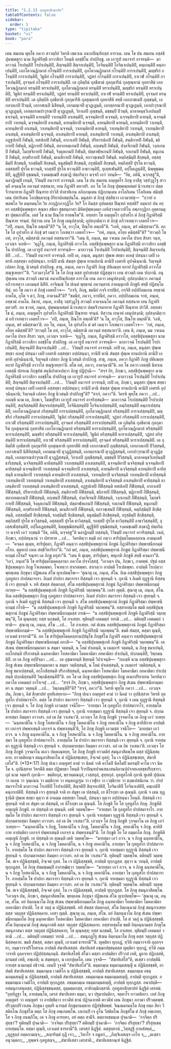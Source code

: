 ```yaml
---
title: "1.2.13 กุลทูสกสิกฺขาปท"
tableOfContents: false
sidebar:
  order: 5
type: "tipitaka"
basket: "vi"
book: "para"
---
```



<DynamicBreadcrumb />

<Division number="431" book="para">

<Paragraph number="1753" book="para">
เตน สมเยน พุทฺโธ ภควา สาวตฺถิยํ วิหรติ เชตวเน อนาถปิณฺฑิกสฺส อาราเม. เตน โข ปน สมเยน อสฺสชิปุนพฺพสุกา นาม กีฏาคิริสฺมึ อาวาสิกา โหนฺติ อลชฺชิโน ปาปภิกฺขู. เต เอวรูปํ อนาจารํ อาจรนฺติ—  มาลาวจฺฉํ โรเปนฺติปิ โรปาเปนฺติปิ, สิญฺจนฺติปิ สิญฺจาเปนฺติปิ, โอจินนฺติปิ โอจินาเปนฺติปิ, คนฺเถนฺติปิ คนฺถาเปนฺติปิ, เอกโตวณฺฏิกมาลํ กโรนฺติปิ การาเปนฺติปิ, อุภโตวณฺฏิกมาลํ กโรนฺติปิ การาเปนฺติปิ, มญฺชริกํ กโรนฺติปิ การาเปนฺติปิ, วิธูติกํ กโรนฺติปิ การาเปนฺติปิ, วฏํสกํ กโรนฺติปิ การาเปนฺติปิ, อาเวฬํ กโรนฺติปิ การาเปนฺติปิ, อุรจฺฉทํ กโรนฺติปิ การาเปนฺติปิ. เต กุลิตฺถีนํ กุลธีตานํ กุลกุมารีนํ กุลสุณฺหานํ กุลทาสีนํ เอกโตวณฺฏิกมาลํ หรนฺติปิ หราเปนฺติปิ, อุภโตวณฺฏิกมาลํ หรนฺติปิ หราเปนฺติปิ, มญฺชริกํ หรนฺติปิ หราเปนฺติปิ, วิธูติกํ หรนฺติปิ หราเปนฺติปิ, วฏํสกํ หรนฺติปิ หราเปนฺติปิ, อาเวฬํ หรนฺติปิ หราเปนฺติปิ, อุรจฺฉทํ หรนฺติปิ หราเปนฺติปิ. เต กุลิตฺถีหิ กุลธีตาหิ กุลกุมารีหิ กุลสุณฺหาหิ กุลทาสีหิ สทฺธึ เอกภาชเนปิ ภุญฺชนฺติ, เอกถาลเกปิ ปิวนฺติ, เอกาสเนปิ นิสีทนฺติ, เอกมญฺเจปิ ตุวฏฺเฏนฺติ, เอกตฺถรณาปิ ตุวฏฺเฏนฺติ, เอกปาวุรณาปิ ตุวฏฺเฏนฺติ, เอกตฺถรณปาวุรณาปิ ตุวฏฺเฏนฺติ, วิกาเลปิ ภุญฺชนฺติ, มชฺชมฺปิ ปิวนฺติ, มาลาคนฺธวิเลปนมฺปิ ธาเรนฺติ, นจฺจนฺติปิ คายนฺติปิ วาเทนฺติปิ ลาเสนฺติปิ, นจฺจนฺติยาปิ นจฺจนฺติ, นจฺจนฺติยาปิ คายนฺติ, นจฺจนฺติยาปิ วาเทนฺติ, นจฺจนฺติยาปิ ลาเสนฺติ, คายนฺติยาปิ นจฺจนฺติ, คายนฺติยาปิ คายนฺติ, คายนฺติยาปิ วาเทนฺติ, คายนฺติยาปิ ลาเสนฺติ, วาเทนฺติยาปิ นจฺจนฺติ, วาเทนฺติยาปิ คายนฺติ, วาเทนฺติยาปิ วาเทนฺติ, วาเทนฺติยาปิ ลาเสนฺติ, ลาเสนฺติยาปิ นจฺจนฺติ, ลาเสนฺติยาปิ คายนฺติ, ลาเสนฺติยาปิ วาเทนฺติ, ลาเสนฺติยาปิ ลาเสนฺติ; อฏฺฐปเทปิ กีฬนฺติ, ทสปเทปิ กีฬนฺติ, อากาเสปิ กีฬนฺติ, ปริหารปเถปิ กีฬนฺติ, สนฺติกายปิ กีฬนฺติ, ขลิกายปิ กีฬนฺติ, ฆฏิกายปิ กีฬนฺติ, สลากหตฺเถนปิ กีฬนฺติ, อกฺเขนปิ กีฬนฺติ, ปงฺคจีเรนปิ กีฬนฺติ, วงฺกเกนปิ กีฬนฺติ, โมกฺขจิกายปิ กีฬนฺติ, จิงฺคุลเกนปิ กีฬนฺติ, ปตฺตาฬฺหเกนปิ กีฬนฺติ, รถเกนปิ กีฬนฺติ, ธนุเกนปิ กีฬนฺติ, อกฺขริกายปิ กีฬนฺติ, มเนสิกายปิ กีฬนฺติ, ยถาวชฺเชนปิ กีฬนฺติ. หตฺถิสฺมิมฺปิ สิกฺขนฺติ, อสฺสสฺมิมฺปิ สิกฺขนฺติ, รถสฺมิมฺปิ สิกฺขนฺติ, ธนุสฺมิมฺปิ สิกฺขนฺติ, ถรุสฺมิมฺปิ สิกฺขนฺติ, หตฺถิสฺสปิ ปุรโต ธาวนฺติ, อสฺสสฺสปิ ปุรโต ธาวนฺติ, รถสฺสปิ ปุรโต ธาวนฺติปิ อาธาวนฺติปิ, อุเสฺสเฬนฺติปิ, อปฺโผเฏนฺติปิ, นิพฺพุชฺฌนฺติปิ, มุฏฺฐีหิปิ ยุชฺฌนฺติ, รงฺคมชฺเฌปิ สงฺฆาฏึ ปตฺถริตฺวา นจฺจกึ เอวํ วทนฺติ—  “อิธ, ภคินิ, นจฺจสฺสู”ติ, นลาฏิกมฺปิ เทนฺติ, วิวิธมฺปิ อนาจารํ อาจรนฺติ.
</Paragraph>

</Division>
<Division number="432" book="para">

<Paragraph number="1754" book="para">
เตน โข ปน สมเยน อญฺญตโร ภิกฺขุ กาสีสุ วสฺสํวุฏฺโฐ สาวตฺถึ คจฺฉนฺโต ภควนฺตํ ทสฺสนาย, เยน กีฏาคิริ ตทวสริ. อถ โข โส ภิกฺขุ ปุพฺพณฺหสมยํ นิวาเสตฺวา ปตฺตจีวรมาทาย กีฏาคิรึ ปิณฺฑาย ปาวิสิ ปาสาทิเกน อภิกฺกนฺเตน ปฏิกฺกนฺเตน อาโลกิเตน วิโลกิเตน สมิญฺชิเตน ปสาริเตน โอกฺขิตฺตจกฺขุ อิริยาปถสมฺปนฺโน. มนุสฺสา ตํ ภิกฺขุํ ปสฺสิตฺวา เอวมาหํสุ—  “กฺวายํ อพลพโล วิย มนฺทมนฺโท วิย ภากุฏิกภากุฏิโก วิย? โก อิมสฺส อุปคตสฺส ปิณฺฑกํ ทสฺสติ? อมฺหากํ ปน อยฺยา อสฺสชิปุนพฺพสุกา สณฺหา สขิลา สุขสมฺภาสา มิหิตปุพฺพงฺคมา เอหิสฺวาคตวาทิโน อพฺภากุฏิกา อุตฺตานมุขา ปุพฺพภาสิโน. เตสํ โข นาม ปิณฺโฑ ทาตพฺโพ”ติ.
</Paragraph>

<Paragraph number="1755" book="para">
อทฺทสา โข อญฺญตโร อุปาสโก ตํ ภิกฺขุํ กีฏาคิริสฺมึ ปิณฺฑาย จรนฺตํ. ทิสฺวาน เยน โส ภิกฺขุ เตนุปสงฺกมิ; อุปสงฺกมิตฺวา ตํ ภิกฺขุํ อภิวาเทตฺวา เอตทโวจ—  “อปิ, ภนฺเต, ปิณฺโฑ ลพฺภตี”ติ? “น โข, อาวุโส, ปิณฺโฑ ลพฺภตี”ติ. “เอหิ, ภนฺเต, ฆรํ คมิสฺสามา”ติ. อถ โข โส อุปาสโก ตํ ภิกฺขุํ ฆรํ เนตฺวา โภเชตฺวา เอตทโวจ—  “กหํ, ภนฺเต, อโยฺย คมิสฺสตี”ติ? “สาวตฺถึ โข อหํ, อาวุโส, คมิสฺสามิ ภควนฺตํ ทสฺสนายา”ติ. “เตน หิ, ภนฺเต, มม วจเนน ภควโต ปาเท สิรสา วนฺท, เอวญฺจ วเทหิ—  ‘ทุฏฺโฐ, ภนฺเต, กีฏาคิริสฺมึ อาวาโส. อสฺสชิปุนพฺพสุกา นาม กีฏาคิริสฺมึ อาวาสิกา อลชฺชิโน ปาปภิกฺขู. เต เอวรูปํ อนาจารํ อาจรนฺติ—  มาลาวจฺฉํ โรเปนฺติปิ โรปาเปนฺติปิ, สิญฺจนฺติปิ สิญฺจาเปนฺติปิ …เป…  วิวิธมฺปิ อนาจารํ อาจรนฺติ. เยปิ เต, ภนฺเต, มนุสฺสา ปุพฺเพ สทฺธา อเหสุํ ปสนฺนา เตปิ เอตรหิ อสฺสทฺธา อปฺปสนฺนา. ยานิปิ ตานิ สํฆสฺส ปุพฺเพ ทานปถานิ ตานิปิ เอตรหิ อุปจฺฉินฺนานิ. ริญฺจนฺติ เปสลา ภิกฺขู, นิวสนฺติ ปาปภิกฺขู. สาธุ, ภนฺเต, ภควา กีฏาคิรึ ภิกฺขู ปหิเณยฺย ยถายํ กีฏาคิริสฺมึ อาวาโส สณฺฐเหยฺยา’”ติ.
</Paragraph>

<Paragraph number="1756" book="para">
“เอวมาวุโส”ติ โข โส ภิกฺขุ ตสฺส อุปาสกสฺส ปฏิสฺสุตฺวา เยน สาวตฺถิ เตน ปกฺกามิ. อนุปุพฺเพน เยน สาวตฺถิ เชตวนํ อนาถปิณฺฑิกสฺส อาราโม เยน ภควา เตนุปสงฺกมิ; อุปสงฺกมิตฺวา ภควนฺตํ อภิวาเทตฺวา เอกมนฺตํ นิสีทิ. อาจิณฺณํ โข ปเนตํ พุทฺธานํ ภควนฺตานํ อาคนฺตุเกหิ ภิกฺขูหิ สทฺธึ ปฏิสมฺโมทิตุํ. อถ โข ภควา ตํ ภิกฺขุํ เอตทโวจ—  “กจฺจิ, ภิกฺขุ, ขมนียํ กจฺจิ ยาปนียํ, กจฺจิสิ อปฺปกิลมเถน อทฺธานํ อาคโต, กุโต จ ตฺวํ, ภิกฺขุ, อาคจฺฉสี”ติ? “ขมนียํ, ภควา, ยาปนียํ, ภควา. อปฺปกิลมเถน จาหํ, ภนฺเต, อทฺธานํ อาคโต. อิธาหํ, ภนฺเต, กาสีสุ วสฺสํวุฏฺโฐ สาวตฺถึ อาคจฺฉนฺโต ภควนฺตํ ทสฺสนาย เยน กีฏาคิริ ตทวสรึ. อถ ขฺวาหํ, ภนฺเต, ปุพฺพณฺหสมยํ นิวาเสตฺวา ปตฺตจีวรมาทาย กีฏาคิรึ ปิณฺฑาย ปาวิสึ. อทฺทสา โข มํ, ภนฺเต, อญฺญตโร อุปาสโก กีฏาคิริสฺมึ ปิณฺฑาย จรนฺตํ. ทิสฺวาน เยนาหํ เตนุปสงฺกมิ; อุปสงฺกมิตฺวา มํ อภิวาเทตฺวา เอตทโวจ—  ‘อปิ, ภนฺเต, ปิณฺโฑ ลพฺภตี’ติ? ‘น โข, อาวุโส, ปิณฺโฑ ลพฺภตี’ติ. ‘เอหิ, ภนฺเต, ฆรํ คมิสฺสามา’ติ. อถ โข, ภนฺเต, โส อุปาสโก มํ ฆรํ เนตฺวา โภเชตฺวา เอตทโวจ—  ‘กหํ, ภนฺเต, อโยฺย คมิสฺสตี’ติ? ‘สาวตฺถึ โข อหํ, อาวุโส, คมิสฺสามิ ภควนฺตํ ทสฺสนายา’ติ. เตน หิ, ภนฺเต, มม วจเนน ภควโต ปาเท สิรสา วนฺท, เอวญฺจ วเทหิ—  ‘ทุฏฺโฐ, ภนฺเต, กีฏาคิริสฺมึ อาวาโส, อสฺสชิปุนพฺพสุกา นาม กีฏาคิริสฺมึ อาวาสิกา อลชฺชิโน ปาปภิกฺขู. เต เอวรูปํ อนาจารํ อาจรนฺติ—  มาลาวจฺฉํ โรเปนฺติปิ โรปาเปนฺติปิ, สิญฺจนฺติปิ สิญฺจาเปนฺติปิ …เป…  วิวิธมฺปิ อนาจารํ อาจรนฺติ. เยปิ เต, ภนฺเต, มนุสฺสา ปุพฺเพ สทฺธา อเหสุํ ปสนฺนา เตปิ เอตรหิ อสฺสทฺธา อปฺปสนฺนา, ยานิปิ ตานิ สํฆสฺส ปุพฺเพ ทานปถานิ ตานิปิ เอตรหิ อุปจฺฉินฺนานิ, ริญฺจนฺติ เปสลา ภิกฺขู นิวสนฺติ ปาปภิกฺขู. สาธุ, ภนฺเต, ภควา กีฏาคิรึ ภิกฺขู ปหิเณยฺย ยถายํ กีฏาคิริสฺมึ อาวาโส สณฺฐเหยฺยา’ติ. ตโต อหํ, ภควา, อาคจฺฉามี”ติ.
</Paragraph>

</Division>
<Division number="433" book="para">

<Paragraph number="1757" book="para">
อถ โข ภควา เอตสฺมึ นิทาเน เอตสฺมึ ปกรเณ ภิกฺขุสํฆํ สนฺนิปาตาเปตฺวา ภิกฺขู ปฏิปุจฺฉิ—  “สจฺจํ กิร, ภิกฺขเว, อสฺสชิปุนพฺพสุกา นาม กีฏาคิริสฺมึ อาวาสิกา อลชฺชิโน ปาปภิกฺขู เต เอวรูปํ อนาจารํ อาจรนฺติ—  มาลาวจฺฉํ โรเปนฺติปิ โรปาเปนฺติปิ, สิญฺจนฺติปิ สิญฺจาเปนฺติปิ …เป…  วิวิธมฺปิ อนาจารํ อาจรนฺติ, เยปิ เต, ภิกฺขเว, มนุสฺสา ปุพฺเพ สทฺธา อเหสุํ ปสนฺนา เตปิ เอตรหิ อสฺสทฺธา อปฺปสนฺนา; ยานิปิ ตานิ สํฆสฺส ปุพฺเพ ทานปถานิ ตานิปิ เอตรหิ อุปจฺฉินฺนานิ; ริญฺจนฺติ เปสลา ภิกฺขู นิวสนฺติ ปาปภิกฺขู”ติ? “สจฺจํ, ภควา”ติ. วิครหิ พุทฺโธ ภควา …เป…  กถญฺหิ นาม เต, ภิกฺขเว, โมฆปุริสา เอวรูปํ อนาจารํ อาจริสฺสนฺติ—  มาลาวจฺฉํ โรเปสฺสนฺติปิ โรปาเปสฺสนฺติปิ, สญฺจิสฺสนฺติปิ สิญฺจาเปสฺสนฺติปิ, โอจินิสฺสนฺติปิ โอจินาเปสฺสนฺติปิ, คนฺถิสฺสนฺติปิ คนฺถาเปสฺสนฺติปิ, เอกโตวณฺฏิกมาลํ กริสฺสนฺติปิ การาเปสฺสนฺติปิ, อุภโตวณฺฏิกมาลํ กริสฺสนฺติปิ การาเปสฺสนฺติปิ, มญฺชริกํ กริสฺสนฺติปิ การาเปสฺสนฺติปิ, วิธูติกํ กริสฺสนฺติปิ การาเปสฺสนฺติปิ, วฏํสกํ กริสฺสนฺติปิ การาเปสฺสนฺติปิ, อาเวฬํ กริสฺสนฺติปิ การาเปสฺสนฺติปิ, อุรจฺฉทํ กริสฺสนฺติปิ การาเปสฺสนฺติปิ. เต กุลิตฺถีนํ กุลธีตานํ กุลกุมารีนํ กุลสุณฺหานํ กุลทาสีนํ เอกโตวณฺฏิกมาลํ หริสฺสนฺติปิ หาราเปสฺสนฺติปิ, อุภโตวณฺฏิกมาลํ หริสฺสนฺติปิ หาราเปสฺสนฺติปิ, มญฺชริกํ หริสฺสนฺติปิ หาราเปสฺสนฺติปิ, วิธูติกํ หริสฺสนฺติปิ หาราเปสฺสนฺติปิ, วฏํสกํ หริสฺสนฺติปิ หาราเปสฺสนฺติปิ, อาเวฬํ หริสฺสนฺติปิ หาราเปสฺสนฺติปิ, อุรจฺฉทํ หริสฺสนฺติปิ หาราเปสฺสนฺติปิ. เต กุลิตฺถีหิ กุลธีตาหิ กุลกุมารีหิ กุลสุณฺหาหิ กุลทาสีหิ สทฺธึ เอกภาชเนปิ ภุญฺชิสฺสนฺติ, เอกถาลเกปิ ปิวิสฺสนฺติ, เอกาสเนปิ นิสีทิสฺสนฺติ, เอกมญฺเจปิ ตุวฏฺฏิสฺสนฺติ, เอกตฺถรณาปิ ตุวฏฺฏิสฺสนฺติ, เอกปาวุรณาปิ ตุวฏฺฏิสฺสนฺติ, เอกตฺถรณปาวุรณาปิ ตุวฏฺฏิสฺสนฺติ, วิกาเลปิ ภุญฺชิสฺสนฺติ, มชฺชมฺปิ ปิวิสฺสนฺติ, มาลาคนฺธวิเลปนมฺปิ ธาริสฺสนฺติ, นจฺจิสฺสนฺติปิ คายิสฺสนฺติปิ วาเทสฺสนฺติปิ ลาเสสฺสนฺติปิ, นจฺจนฺติยาปิ นจฺจิสฺสนฺติ นจฺจนฺติยาปิ คายิสฺสนฺติ นจฺจนฺติยาปิ วาเทสฺสนฺติ นจฺจนฺติยาปิ ลาเสสฺสนฺติ, คายนฺติยาปิ นจฺจิสฺสนฺติ คายนฺติยาปิ คายิสฺสนฺติ คายนฺติยาปิ วาเทสฺสนฺติ คายนฺติยาปิ ลาเสสฺสนฺติ, วาเทนฺติยาปิ นจฺจิสฺสนฺติ วาเทนฺติยาปิ คายิสฺสนฺติ วาเทนฺติยาปิ วาเทสฺสนฺติ วาเทนฺติยาปิ ลาเสสฺสนฺติ, ลาเสนฺติยาปิ นจฺจิสฺสนฺติ ลาเสนฺติยาปิ คายิสฺสนฺติ ลาเสนฺติยาปิ วาเทสฺสนฺติ ลาเสนฺติยาปิ ลาเสสฺสนฺติ, อฏฺฐปเทปิ กีฬิสฺสนฺติ ทสปเทปิ กีฬิสฺสนฺติ, อากาเสปิ กีฬิสฺสนฺติ, ปริหารปเถปิ กีฬิสฺสนฺติ, สนฺติกายปิ กีฬิสฺสนฺติ, ขลิกายปิ กีฬิสฺสนฺติ, ฆฏิกายปิ กีฬิสฺสนฺติ, สลากหตฺเถนปิ กีฬิสฺสนฺติ, อกฺเขนปิ กีฬิสฺสนฺติ, ปงฺคจีเรนปิ กีฬิสฺสนฺติ, วงฺกเกนปิ กีฬิสฺสนฺติ, โมกฺขจิกายปิ กีฬิสฺสนฺติ, จิงฺคุลเกนปิ กีฬิสฺสนฺติ, ปตฺตาฬฺหเกนปิ กีฬิสฺสนฺติ, รถเกนปิ กีฬิสฺสนฺติ, ธนุเกนปิ กีฬิสฺสนฺติ, อกฺขริกายปิ กีฬิสฺสนฺติ, มเนสิกายปิ กีฬิสฺสนฺติ, ยถาวชฺเชนปิ กีฬิสฺสนฺติ, หตฺถิสฺมิมฺปิ สิกฺขิสฺสนฺติ, อสฺสสฺมิมฺปิ สิกฺขิสฺสนฺติ, รถสฺมิมฺปิ สิกฺขิสฺสนฺติ, ธนุสฺมิมฺปิ สิกฺขิสฺสนฺติ, ถรุสฺมิมฺปิ สิกฺขิสฺสนฺติ, หตฺถิสฺสปิ ปุรโต ธาวิสฺสนฺติ, อสฺสสฺสปิ ปุรโต ธาวิสฺสนฺติ, รถสฺสปิ ปุรโต ธาวิสฺสนฺติปิ อาธาวิสฺสนฺติปิ, อุเสฺสเฬสฺสนฺติปิ, อปฺโผเฏสฺสนฺติปิ, นิพฺพุชฺฌิสฺสนฺติปิ, มุฏฺฐีหิปิ ยุชฺฌิสฺสนฺติ, รงฺคมชฺเฌปิ สงฺฆาฏึ ปตฺถริตฺวา นจฺจกึ เอวํ วกฺขนฺติ “อิธ, ภคินิ, นจฺจสฺสู”ติ นลาฏิกมฺปิ ทสฺสนฺติ, วิวิธมฺปิ อนาจารํ อาจริสฺสนฺติ. เนตํ, ภิกฺขเว, อปฺปสนฺนานํ วา ปสาทาย …เป…  วิครหิตฺวา ธมฺมึ กถํ กตฺวา สาริปุตฺตโมคฺคลฺลาเน อามนฺเตสิ—  “คจฺฉถ ตุเมฺห, สาริปุตฺตา, กีฏาคิรึ คนฺตฺวา อสฺสชิปุนพฺพสุกานํ ภิกฺขูนํ กีฏาคิริสฺมา ปพฺพาชนียกมฺมํ กโรถ. ตุมฺหากํ เอเต สทฺธิวิหาริกา”ติ.
</Paragraph>

<Paragraph number="1758" book="para">
“กถํ มยํ, ภนฺเต, อสฺสชิปุนพฺพสุกานํ ภิกฺขูนํ กีฏาคิริสฺมา ปพฺพาชนียกมฺมํ กโรม? จณฺฑา เต ภิกฺขู ผรุสา”ติ. “เตน หิ ตุเมฺห, สาริปุตฺตา, พหุเกหิ ภิกฺขูหิ สทฺธึ คจฺฉถา”ติ. “เอวํ, ภนฺเต”ติ โข สาริปุตฺตโมคฺคลฺลานา ภควโต ปจฺจโสฺสสุํ. “เอวญฺจ ปน, ภิกฺขเว, กาตพฺพํ. ปฐมํ อสฺสชิปุนพฺพสุกา ภิกฺขู โจเทตพฺพา. โจเทตฺวา สาเรตพฺพา. สาเรตฺวา อาปตฺตึ โรเปตพฺพา. อาปตฺตึ โรเปตฺวา พฺยตฺเตน ภิกฺขุนา ปฏิพเลน สํโฆ ญาเปตพฺโพ—
</Paragraph>

</Division>
<Division number="434" book="para">

<Paragraph number="1759" book="para">
‘สุณาตุ เม, ภนฺเต, สํโฆ. อิเม อสฺสชิปุนพฺพสุกา ภิกฺขู กุลทูสกา ปาปสมาจารา. อิเมสํ ปาปกา สมาจารา ทิสฺสนฺติ เจว สุยฺยนฺติ จ. กุลานิ จ อิเมหิ ทุฏฺฐานิ ทิสฺสนฺติ เจว สุยฺยนฺติ จ. ยทิ สํฆสฺส ปตฺตกลฺลํ, สํโฆ อสฺสชิปุนพฺพสุกานํ ภิกฺขูนํ กีฏาคิริสฺมา ปพฺพาชนียกมฺมํ กเรยฺย—  “น อสฺสชิปุนพฺพสุเกหิ ภิกฺขูหิ กีฏาคิริสฺมึ วตฺถพฺพนฺ”ติ. เอสา ญตฺติ.
</Paragraph>

<Paragraph number="1760" book="para">
สุณาตุ เม, ภนฺเต, สํโฆ. อิเม อสฺสชิปุนพฺพสุกา ภิกฺขู กุลทูสกา ปาปสมาจารา. อิเมสํ ปาปกา สมาจารา ทิสฺสนฺติ เจว สุยฺยนฺติ จ. กุลานิ จ อิเมหิ ทุฏฺฐานิ ทิสฺสนฺติ เจว สุยฺยนฺติ จ. สํโฆ อสฺสชิปุนพฺพสุกานํ ภิกฺขูนํ กีฏาคิริสฺมา ปพฺพาชนียกมฺมํ กโรติ—  “น อสฺสชิปุนพฺพสุเกหิ ภิกฺขูหิ กีฏาคิริสฺมึ วตฺถพฺพนฺ”ติ. ยสฺสายสฺมโต ขมติ อสฺสชิปุนพฺพสุกานํ ภิกฺขูนํ กีฏาคิริสฺมา ปพฺพาชนียกมฺมสฺส กรณํ—  “น อสฺสชิปุนพฺพสุเกหิ ภิกฺขูหิ กีฏาคิริสฺมึ วตฺถพฺพนฺ”ติ, โส ตุณฺหสฺส; ยสฺส นกฺขมติ, โส ภาเสยฺย.
</Paragraph>

<Paragraph number="1761" book="para">
ทุติยมฺปิ เอตมตฺถํ วทามิ …เป…  ตติยมฺปิ เอตมตฺถํ วทามิ—  สุณาตุ เม, ภนฺเต, สํโฆ …เป…  โส ภาเสยฺย.
</Paragraph>

<Paragraph number="1762" book="para">
กตํ สํเฆน อสฺสชิปุนพฺพสุกานํ ภิกฺขูนํ กีฏาคิริสฺมา ปพฺพาชนียกมฺมํ—  “น อสฺสชิปุนพฺพสุเกหิ ภิกฺขูหิ กีฏาคิริสฺมึ วตฺถพฺพนฺ”ติ. ขมติ สํฆสฺส, ตสฺมา ตุณฺหี, เอวเมตํ ธารยามี’”ติ.
</Paragraph>

</Division>
<Division number="435" book="para">

<Paragraph number="1763" book="para">
อถ โข สาริปุตฺตโมคฺคลฺลานปฺปมุโข ภิกฺขุสํโฆ กีฏาคิรึ คนฺตฺวา อสฺสชิปุนพฺพสุกานํ ภิกฺขูนํ กีฏาคิริสฺมา ปพฺพาชนียกมฺมํ อกาสิ—  “น อสฺสชิปุนพฺพสุเกหิ ภิกฺขูหิ กีฏาคิริสฺมึ วตฺถพฺพนฺ”ติ. เต สํเฆน ปพฺพาชนียกมฺมกตา น สมฺมา วตฺตนฺติ, น โลมํ ปาเตนฺติ, น เนตฺถารํ วตฺตนฺติ, น ภิกฺขู ขมาเปนฺติ, อกฺโกสนฺติ ปริภาสนฺติ ฉนฺทคามิตา โทสคามิตา โมหคามิตา ภยคามิตา ปาเปนฺติ, ปกฺกมนฺติปิ, วิพฺภมนฺติปิ. เย เต ภิกฺขู อปฺปิจฺฉา …เป…  เต อุชฺฌายนฺติ ขิยฺยนฺติ วิปาเจนฺติ—  “กถญฺหิ นาม อสฺสชิปุนพฺพสุกา ภิกฺขู สํเฆน ปพฺพาชนียกมฺมกตา น สมฺมา วตฺติสฺสนฺติ, น โลมํ ปาเตสฺสนฺติ, น เนตฺถารํ วตฺติสฺสนฺติ, น ภิกฺขู ขมาเปสฺสนฺติ, อกฺโกสิสฺสนฺติ ปริภาสิสฺสนฺติ, ฉนฺทคามิตา โทสคามิตา โมหคามิตา ภยคามิตา ปาเปสฺสนฺติ ปกฺกมิสฺสนฺติปิ วิพฺภมิสฺสนฺติปี”ติ.
</Paragraph>

<Paragraph number="1764" book="para">
อถ โข เต ภิกฺขู อสฺสชิปุนพฺพสุเก ภิกฺขู อเนกปริยาเยน วิครหิตฺวา ภควโต เอตมตฺถํ อาโรเจสุํ …เป…  “สจฺจํ กิร, ภิกฺขเว, อสฺสชิปุนพฺพสุกา ภิกฺขู สํเฆน ปพฺพาชนียกมฺมกตา น สมฺมา วตฺตนฺติ …เป…  วิพฺภมนฺติปี”ติ? “สจฺจํ, ภควา”ติ. วิครหิ พุทฺโธ ภควา …เป…  เอวญฺจ ปน, ภิกฺขเว, อิมํ สิกฺขาปทํ อุทฺทิเสยฺยาถ—
</Paragraph>

</Division>
<Division number="436" book="para">

<Paragraph number="1765" book="para">
<Emphasis>“ภิกฺขุ ปเนว อญฺญตรํ คามํ วา นิคมํ วา อุปนิสฺสาย วิหรติ กุลทูสโก ปาปสมาจาโร. ตสฺส โข ปาปกา สมาจารา ทิสฺสนฺติ เจว สุยฺยนฺติ จ, กุลานิ จ เตน ทุฏฺฐานิ ทิสฺสนฺติ เจว สุยฺยนฺติ จ. โส ภิกฺขุ ภิกฺขูหิ เอวมสฺส วจนีโย—  ‘อายสฺมา โข กุลทูสโก ปาปสมาจาโร, อายสฺมโต โข ปาปกา สมาจารา ทิสฺสนฺติ เจว สุยฺยนฺติ จ, กุลานิ จายสฺมตา ทุฏฺฐานิ ทิสฺสนฺติ เจว สุยฺยนฺติ จ. ปกฺกมตายสฺมา อิมมฺหา อาวาสา. อลํ เต อิธ วาเสนา’ติ. เอวญฺจ โส ภิกฺขุ ภิกฺขูหิ วุจฺจมาโน เต ภิกฺขู เอวํ วเทยฺย—  ‘ฉนฺทคามิโน จ ภิกฺขู โทสคามิโน จ ภิกฺขู โมหคามิโน จ ภิกฺขู ภยคามิโน จ ภิกฺขู ตาทิสิกาย อาปตฺติยา เอกจฺจํ ปพฺพาเชนฺติ เอกจฺจํ น ปพฺพาเชนฺตี’ติ, โส ภิกฺขุ ภิกฺขูหิ เอวมสฺส วจนีโย—  ‘มายสฺมา เอวํ อวจ. น จ ภิกฺขู ฉนฺทคามิโน. น จ ภิกฺขู โทสคามิโน. น จ ภิกฺขู โมหคามิโน. น จ ภิกฺขู ภยคามิโน. อายสฺมา โข กุลทูสโก ปาปสมาจาโร. อายสฺมโต โข ปาปกา สมาจารา ทิสฺสนฺติ เจว สุยฺยนฺติ จ. กุลานิ จายสฺมตา ทุฏฺฐานิ ทิสฺสนฺติ เจว สุยฺยนฺติ จ. ปกฺกมตายสฺมา อิมมฺหา อาวาสา. อลํ เต อิธ วาเสนา’ติ. เอวญฺจ โส ภิกฺขุ ภิกฺขูหิ วุจฺจมาโน ตเถว ปคฺคเณฺหยฺย, โส ภิกฺขุ ภิกฺขูหิ ยาวตติยํ สมนุภาสิตพฺโพ ตสฺส ปฏินิสฺสคฺคาย. ยาวตติยญฺเจ สมนุภาสิยมาโน ตํ ปฏินิสฺสชฺเชยฺย, อิจฺเจตํ กุสลํ; โน เจ ปฏินิสฺสชฺเชยฺย, สํฆาทิเสโส”</Emphasis>ติ. (*13*:<Emphasis>17</Emphasis>)
</Paragraph>

</Division>
<Division number="437" book="para">

<Paragraph number="1766" book="para">
<Emphasis>ภิกฺขุ ปเนว อญฺญตรํ คามํ วา นิคมํ วา</Emphasis>ติ คาโมปิ นิคโมปิ นครมฺปิ คาโม เจว นิคโม จ.
</Paragraph>

<Paragraph number="1767" book="para">
<Emphasis>อุปนิสฺสาย วิหรตี</Emphasis>ติ ตตฺถ ปฏิพทฺธา โหนฺติ จีวรปิณฺฑปาตเสนาสนคิลานปฺปจฺจยเภสชฺชปริกฺขารา.
</Paragraph>

<Paragraph number="1768" book="para">
<Emphasis>กุลํ</Emphasis> นาม จตฺตาริ กุลานิ—  ขตฺติยกุลํ, พฺราหฺมณกุลํ, เวสฺสกุลํ, สุทฺทกุลํ.
</Paragraph>

<Paragraph number="1769" book="para">
<Emphasis>กุลทูสโก</Emphasis>ติ กุลานิ ทูเสติ ปุปฺเผน วา ผเลน วา จุณฺเณน วา มตฺติกาย วา ทนฺตกฏฺเฐน วา เวฬุยา วา เวชฺชิกาย วา ชงฺฆเปสนิเกน วา.
</Paragraph>

<Paragraph number="1770" book="para">
<Emphasis>ปาปสมาจาโร</Emphasis>ติ มาลาวจฺฉํ โรเปติปิ โรปาเปติปิ, สิญฺจติปิ สิญฺจาเปติปิ, โอจินาติปิ โอจินาเปติปิ, คนฺเถติปิ คนฺถาเปติปิ.
</Paragraph>

<Paragraph number="1771" book="para">
<Emphasis>ทิสฺสนฺติ เจว สุยฺยนฺติ จา</Emphasis>ติ เย สํมุขา เต ปสฺสนฺติ, เย ติโรกฺขา เต สุณนฺติ.
</Paragraph>

<Paragraph number="1772" book="para">
<Emphasis>กุลานิ จ เตน ทุฏฺฐานี</Emphasis>ติ ปุพฺเพ สทฺธา หุตฺวา ตํ อาคมฺม อสฺสทฺธา โหนฺติ, ปสนฺนา หุตฺวา อปฺปสนฺนา โหนฺติ.
</Paragraph>

<Paragraph number="1773" book="para">
<Emphasis>ทิสฺสนฺติ เจว สุยฺยนฺติ จา</Emphasis>ติ เย สํมุขา เต ปสฺสนฺติ, เย ติโรกฺขา เต สุณนฺติ.
</Paragraph>

<Paragraph number="1774" book="para">
<Emphasis>โส ภิกฺขู</Emphasis>ติ โย โส กุลทูสโก ภิกฺขุ.
</Paragraph>

<Paragraph number="1775" book="para">
<Emphasis>ภิกฺขูหี</Emphasis>ติ อญฺเญหิ ภิกฺขูหิ. เย ปสฺสนฺติ เย สุณนฺติ. เตหิ วตฺตพฺโพ—  “อายสฺมา โข กุลทูสโก ปาปสมาจาโร. อายสฺมโต โข ปาปกา สมาจารา ทิสฺสนฺติ เจว สุยฺยนฺติ จ. กุลานิ จายสฺมตา ทุฏฺฐานิ ทิสฺสนฺติ เจว สุยฺยนฺติ จ. ปกฺกมตายสฺมา อิมมฺหา อาวาสา. อลํ เต อิธ วาเสนา”ติ.
</Paragraph>

<Paragraph number="1776" book="para">
เอวญฺจ โส ภิกฺขุ ภิกฺขูหิ วุจฺจมาโน เต ภิกฺขู เอวํ วเทยฺย—  “ฉนฺทคามิโน จ ภิกฺขู, โทสคามิโน จ ภิกฺขู, โมหคามิโน จ ภิกฺขู, ภยคามิโน จ ภิกฺขู. ตาทิสิกาย อาปตฺติยา เอกจฺจํ ปพฺพาเชนฺติ เอกจฺจํ น ปพฺพาเชนฺตี”ติ.
</Paragraph>

<Paragraph number="1777" book="para">
<Emphasis>โส ภิกฺขู</Emphasis>ติ โย โส กมฺมกโต ภิกฺขุ.
</Paragraph>

<Paragraph number="1778" book="para">
<Emphasis>ภิกฺขูหี</Emphasis>ติ อญฺเญหิ ภิกฺขูหิ.
</Paragraph>

<Paragraph number="1779" book="para">
เย ปสฺสนฺติ เย สุณนฺติ เตหิ วตฺตพฺโพ—  “มายสฺมา เอวํ อวจ. น จ ภิกฺขู ฉนฺทคามิโน, น จ ภิกฺขู โทสคามิโน, น จ ภิกฺขู โมหคามิโน, น จ ภิกฺขู ภยคามิโน. อายสฺมา โข กุลทูสโก ปาปสมาจาโร. อายสฺมโต โข ปาปกา สมาจารา ทิสฺสนฺติ เจว สุยฺยนฺติ จ. กุลานิ จายสฺมตา ทุฏฺฐานิ ทิสฺสนฺติ เจว สุยฺยนฺติ จ. ปกฺกมตายสฺมา อิมมฺหา อาวาสา. อลํ เต อิธ วาเสนา”ติ. ทุติยมฺปิ วตฺตพฺโพ. ตติยมฺปิ วตฺตพฺโพ.
</Paragraph>

<Paragraph number="1780" book="para">
สเจ ปฏินิสฺสชฺชติ, อิจฺเจตํ กุสลํ. โน เจ ปฏินิสฺสชฺชติ, อาปตฺติ ทุกฺกฏสฺส. สุตฺวา น วทนฺติ, อาปตฺติ ทุกฺกฏสฺส. โส ภิกฺขุ สํฆมชฺฌมฺปิ อากฑฺฒิตฺวา วตฺตพฺโพ—  “มายสฺมา เอวํ อวจ. น จ ภิกฺขู ฉนฺทคามิโน, น จ ภิกฺขู โทสคามิโน, น จ ภิกฺขู โมหคามิโน, น จ ภิกฺขู ภยคามิโน. อายสฺมา โข กุลทูสโก ปาปสมาจาโร. อายสฺมโต โข ปาปกา สมาจารา ทิสฺสนฺติ เจว สุยฺยนฺติ จ. กุลานิ จายสฺมตา ทุฏฺฐานิ ทิสฺสนฺติ เจว สุยฺยนฺติ จ. ปกฺกมตายสฺมา อิมมฺหา อาวาสา. อลํ เต อิธ วาเสนา”ติ. ทุติยมฺปิ วตฺตพฺโพ. ตติยมฺปิ วตฺตพฺโพ. สเจ ปฏินิสฺสชฺชติ, อิจฺเจตํ กุสลํ. โน เจ ปฏินิสฺสชฺชติ, อาปตฺติ ทุกฺกฏสฺส. โส ภิกฺขุ สมนุภาสิตพฺโพ.
</Paragraph>

<Paragraph number="1781" book="para">
“เอวญฺจ ปน, ภิกฺขเว, สมนุภาสิตพฺโพ. พฺยตฺเตน ภิกฺขุนา ปฏิพเลน สํโฆ ญาเปตพฺโพ—
</Paragraph>

</Division>
<Division number="438" book="para">

<Paragraph number="1782" book="para">
‘สุณาตุ เม, ภนฺเต, สํโฆ. อยํ อิตฺถนฺนาโม ภิกฺขุ สํเฆน ปพฺพาชนียกมฺมกโต ภิกฺขู ฉนฺทคามิตา โทสคามิตา โมหคามิตา ภยคามิตา ปาเปติ. โส ตํ วตฺถุํ น ปฏินิสฺสชฺชติ. ยทิ สํฆสฺส ปตฺตกลฺลํ, สํโฆ อิตฺถนฺนามํ ภิกฺขุํ สมนุภาเสยฺย ตสฺส วตฺถุสฺส ปฏินิสฺสคฺคาย. เอสา ญตฺติ.
</Paragraph>

<Paragraph number="1783" book="para">
สุณาตุ เม, ภนฺเต, สํโฆ. อยํ อิตฺถนฺนาโม ภิกฺขุ สํเฆน ปพฺพาชนียกมฺมกโต ภิกฺขู ฉนฺทคามิตา โทสคามิตา โมหคามิตา ภยคามิตา ปาเปติ. โส ตํ วตฺถุํ น ปฏินิสฺสชฺชติ. สํโฆ อิตฺถนฺนามํ ภิกฺขุํ สมนุภาสติ ตสฺส วตฺถุสฺส ปฏินิสฺสคฺคาย. ยสฺสายสฺมโต ขมติ อิตฺถนฺนามสฺส ภิกฺขุโน สมนุภาสนา ตสฺส วตฺถุสฺส ปฏินิสฺสคฺคาย, โส ตุณฺหสฺส; ยสฺส นกฺขมติ, โส ภาเสยฺย.
</Paragraph>

<Paragraph number="1784" book="para">
ทุติยมฺปิ เอตมตฺถํ วทามิ …เป…  ตติยมฺปิ เอตมตฺถํ วทามิ …เป… .
</Paragraph>

<Paragraph number="1785" book="para">
สมนุภฏฺโฐ สํเฆน อิตฺถนฺนาโม ภิกฺขุ ตสฺส วตฺถุสฺส ปฏินิสฺสคฺคาย. ขมติ สํฆสฺส, ตสฺมา ตุณฺหี, เอวเมตํ ธารยามี’”ติ.
</Paragraph>

</Division>
<Division number="439" book="para">

<Paragraph number="1786" book="para">
ญตฺติยา ทุกฺกฏํ, ทฺวีหิ กมฺมวาจาหิ ถุลฺลจฺจยา, กมฺมวาจาปริโยสาเน อาปตฺติ สํฆาทิเสสสฺส. สํฆาทิเสสํ อชฺฌาปชฺชนฺตสฺส ญตฺติยา ทุกฺกฏํ, ทฺวีหิ กมฺมวาจาหิ ถุลฺลจฺจยา ปฏิปฺปสฺสมฺภนฺติ.
</Paragraph>

<Paragraph number="1787" book="para">
<Emphasis>สํฆาทิเสโส</Emphasis>ติ สํโฆว ตสฺสา อาปตฺติยา ปริวาสํ เทติ, มูลาย ปฏิกสฺสติ, มานตฺตํ เทติ, อพฺเภติ; น สมฺพหุลา, น เอกปุคฺคโล. เตน วุจฺจติ—  “สํฆาทิเสโส”ติ, ตเสฺสว อาปตฺตินิกายสฺส นามกมฺมํ อธิวจนํ. เตนปิ วุจฺจติ “สํฆาทิเสโส”ติ.
</Paragraph>

</Division>
<Division number="440" book="para">

<Paragraph number="1788" book="para">
ธมฺมกมฺเม ธมฺมกมฺมสญฺญี น ปฏินิสฺสชฺชติ, อาปตฺติ สํฆาทิเสสสฺส.
</Paragraph>

<Paragraph number="1789" book="para">
ธมฺมกมฺเม เวมติโก น ปฏินิสฺสชฺชติ, อาปตฺติ สํฆาทิเสสสฺส.
</Paragraph>

<Paragraph number="1790" book="para">
ธมฺมกมฺเม อธมฺมกมฺมสญฺญี น ปฏินิสฺสชฺชติ, อาปตฺติ สํฆาทิเสสสฺส.
</Paragraph>

<Paragraph number="1791" book="para">
อธมฺมกมฺเม ธมฺมกมฺมสญฺญี, อาปตฺติ ทุกฺกฏสฺส.
</Paragraph>

<Paragraph number="1792" book="para">
อธมฺมกมฺเม เวมติโก, อาปตฺติ ทุกฺกฏสฺส.
</Paragraph>

<Paragraph number="1793" book="para">
อธมฺมกมฺเม อธมฺมกมฺมสญฺญี, อาปตฺติ ทุกฺกฏสฺส.
</Paragraph>

</Division>
<Division number="441" book="para">

<Paragraph number="1794" book="para">
อนาปตฺติ—  อสมนุภาสนฺตสฺส, ปฏินิสฺสชฺชนฺตสฺส, อุมฺมตฺตกสฺส, อาทิกมฺมิกสฺสาติ.

</Paragraph>
</Division>

<Paragraph number="1795" type="center" book="para">
กุลทูสกสิกฺขาปทํ นิฏฺฐิตํ เตรสมํ.


</Paragraph>

<Division number="442" book="para">

<Paragraph number="1796" book="para">
“อุทฺทิฏฺฐา โข, อายสฺมนฺโต, เตรส สํฆาทิเสสา ธมฺมา, นว ปฐมาปตฺติกา, จตฺตาโร ยาวตติยกา. เยสํ ภิกฺขุ อญฺญตรํ วา อญฺญตรํ วา อาปชฺชิตฺวา ยาวตีหํ ชานํ ปฏิจฺฉาเทติ ตาวตีหํ เตน ภิกฺขุนา อกามา ปริวตฺตพฺพํ. ปริวุตฺถปริวาเสน ภิกฺขุนา อุตฺตริ ฉารตฺตํ ภิกฺขุมานตฺตาย ปฏิปชฺชิตพฺพํ. จิณฺณมานตฺโต ภิกฺขุ ยตฺถ สิยา วีสติคโณ ภิกฺขุสํโฆ ตตฺถ โส ภิกฺขุ อพฺเภตพฺโพ. เอเกนปิ เจ อูโน วีสติคโณ ภิกฺขุสํโฆ ตํ ภิกฺขุํ อพฺเภยฺย, โส จ ภิกฺขุ อนพฺภิโต, เต จ ภิกฺขู คารยฺหา, อยํ ตตฺถ สามีจิ. ตตฺถายสฺมนฺเต ปุจฺฉามิ—  ‘กจฺจิตฺถ ปริสุทฺธา’? ทุติยมฺปิ ปุจฺฉามิ—  ‘กจฺจิตฺถ ปริสุทฺธา’? ตติยมฺปิ ปุจฺฉามิ—  ‘กจฺจิตฺถ ปริสุทฺธา’? ปริสุทฺเธตฺถายสฺมนฺโต. ตสฺมา ตุณฺหี, เอวเมตํ ธารยามี”ติ.

</Paragraph>
</Division>

<Paragraph number="1797" type="center" book="para">
เตรสกํ นิฏฺฐิตํ.



</Paragraph>

<Paragraph number="1798" type="center" book="para">
ตสฺสุทฺทานํ


</Paragraph>

<Paragraph number="1799" type="verses" book="para">
_วิสฺสฏฺฐิ กายสํสคฺคํ,_  
_ทุฏฺฐุลฺลํ อตฺตกามญฺจ;_  
_สญฺจริตฺตํ กุฏี เจว,_  
_วิหาโร จ อมูลกํ._  

</Paragraph>

<Paragraph number="1800" type="verses" book="para">
_กิญฺจิเลสญฺจ เภโท จ,_  
_ตเสฺสว อนุวตฺตกา;_  
_ทุพฺพจํ กุลทูสญฺจ,_  
_สํฆาทิเสสา เตรสาติ._  


</Paragraph>

<Paragraph number="1801" type="center" book="para">
สํฆาทิเสสกณฺฑํ นิฏฺฐิตํ.
</Paragraph>
